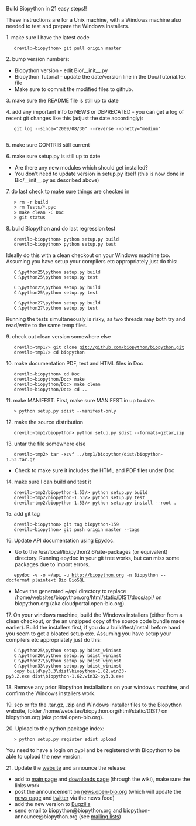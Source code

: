 Build Biopython in 21 easy steps!!

These instructions are for a Unix machine, with a Windows machine also needed to test and prepare the Windows installers.

1. make sure I have the latest code
    drevil:~biopython> git pull origin master

2. bump version numbers:
* Biopython version - edit  Bio/__init__.py
* Biopython Tutorial - update the date/version line in the Doc/Tutorial.tex file
* Make sure to commit the modified files to github.

3. make sure the README file is still up to date

4. add any important info to NEWS or DEPRECATED - you can get a log of recent git changes like this (adjust the date accordingly):
    git log --since="2009/08/30" --reverse --pretty="medium"
    
5. make sure CONTRIB still current

6. make sure setup.py is still up to date
* Are there any new modules which should get installed?
* You don't need to update version in setup.py itself (this is now done in Bio/__init__.py as described above)

7. do last check to make sure things are checked in
    > rm -r build
    > rm Tests/*.pyc
    > make clean -C Doc
    > git status

8. build Biopython and do last regression test
    drevil:~biopython> python setup.py build 
    drevil:~biopython> python setup.py test

Ideally do this with a clean checkout on your Windows machine too.  Assuming you have setup your compilers etc appropriately just do this:

    C:\python25\python setup.py build
    C:\python25\python setup.py test

    C:\python25\python setup.py build
    C:\python25\python setup.py test

    C:\python27\python setup.py build
    C:\python27\python setup.py test

Running the tests simultaneously is risky, as two threads may both try and read/write to the same temp files.

9. check out clean version somewhere else
    drevil:~tmp1/> git clone git://github.com/biopython/biopython.git
    drevil:~tmp1/> cd biopython

10. make documentation PDF, text and HTML files in Doc
    drevil:~biopython> cd Doc
    drevil:~biopython/Doc> make
    drevil:~biopython/Doc> make clean
    drevil:~biopython/Doc> cd ..

11. make MANIFEST. First, make sure MANIFEST.in up to date.
    > python setup.py sdist --manifest-only 

12. make the source distribution
    drevil:~tmp1/biopython> python setup.py sdist --formats=gztar,zip 

13. untar the file somewhere else
    drevil:~tmp2> tar -xzvf ../tmp1/biopython/dist/biopython-1.53.tar.gz
* Check to make sure it includes the HTML and PDF files under Doc

14. make sure I can build and test it
    drevil:~tmp2/biopython-1.53/> python setup.py build
    drevil:~tmp2/biopython-1.53/> python setup.py test
    drevil:~tmp2/biopython-1.53/> python setup.py install --root . 

15. add git tag
    drevil:~biopython> git tag biopython-159
    drevil:~biopython> git push origin master --tags

16. Update API documentation using Epydoc.
* Go to the /usr/local/lib/python2.6/site-packages (or equivalent) directory. Running epydoc in your git tree works, but can miss some packages due to import errors.
    epydoc -v -o ~/api -u http://biopython.org -n Biopython --docformat plaintext Bio BioSQL
* Move the generated ~/api directory to replace /home/websites/biopython.org/html/static/DIST/docs/api/ on biopython.org (aka cloudportal.open-bio.org).

17. On your windows machine, build the Windows installers (either from a clean checkout, or the an unzipped copy of the source code bundle made earlier).  Build the installers first, if you do a build/test/install before hand you seem to get a bloated setup exe.  Assuming you have setup your compilers etc appropriately just do this:

    C:\python25\python setup.py bdist_wininst
    C:\python26\python setup.py bdist_wininst
    C:\python27\python setup.py bdist_wininst
    C:\python33\python setup.py bdist_wininst
    copy build\py3.3\dist\biopython-1.62.win33-py3.2.exe dist\biopython-1.62.win32-py3.3.exe

18. Remove any prior Biopython installations on your windows machine, and confirm the Windows installers work.

19. scp or ftp the .tar.gz, .zip and Windows installer files to the Biopython website, folder /home/websites/biopython.org/html/static/DIST/ on biopython.org (aka portal.open-bio.org).

20. Upload to the python package index:

    > python setup.py register sdist upload

You need to have a login on pypi and be registered with Biopython to be able to upload the new version.

21. Update the [[website]] and announce the release:
* add to [[Main_Page|main page]] and [[Download|downloads page]] (through the wiki), make sure the links work
* post the announcement on [http://news.open-bio.org news.open-bio.org] (which will update the [[News|news page]] and [http://twitter.com/Biopython twitter] via the news feed)
* add the new version to [http://bugzilla.open-bio.org/ Bugzilla]
* send email to biopython@biopython.org and biopython-announce@biopython.org (see [[Mailing_lists|mailing lists]])
